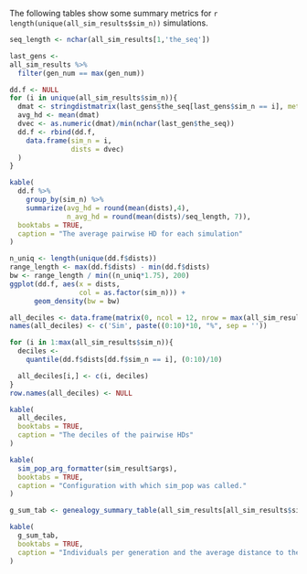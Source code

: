 The following tables show some summary metrics for `r length(unique(all_sim_results$sim_n))` simulations.

```r
seq_length <- nchar(all_sim_results[1,'the_seq'])

last_gens <-
all_sim_results %>%
  filter(gen_num == max(gen_num))

dd.f <- NULL
for (i in unique(all_sim_results$sim_n)){
  dmat <- stringdistmatrix(last_gens$the_seq[last_gens$sim_n == i], method = 'hamming')
  avg_hd <- mean(dmat)
  dvec <- as.numeric(dmat)/min(nchar(last_gen$the_seq))
  dd.f <- rbind(dd.f,
    data.frame(sim_n = i,
               dists = dvec)
  )
}

kable(
  dd.f %>%
    group_by(sim_n) %>%
    summarize(avg_hd = round(mean(dists),4),
              n_avg_hd = round(mean(dists)/seq_length, 7)),
  booktabs = TRUE,
  caption = "The average pairwise HD for each simulation"
)
```

```r
n_uniq <- length(unique(dd.f$dists))
range_length <- max(dd.f$dists) - min(dd.f$dists)
bw <- range_length / min((n_uniq*1.75), 200)
ggplot(dd.f, aes(x = dists, 
                 col = as.factor(sim_n))) + 
      geom_density(bw = bw)
```

```r
all_deciles <- data.frame(matrix(0, ncol = 12, nrow = max(all_sim_results$sim_n)))
names(all_deciles) <- c('Sim', paste((0:10)*10, "%", sep = ''))

for (i in 1:max(all_sim_results$sim_n)){
  deciles <-
    quantile(dd.f$dists[dd.f$sim_n == i], (0:10)/10)

  all_deciles[i,] <- c(i, deciles)
}
row.names(all_deciles) <- NULL

kable(
  all_deciles,
  booktabs = TRUE,
  caption = "The deciles of the pairwise HDs"
)
```

```r
kable(
  sim_pop_arg_formatter(sim_result$args),
  booktabs = TRUE,
  caption = "Configuration with which sim_pop was called."
)
```

```r
g_sum_tab <- genealogy_summary_table(all_sim_results[all_sim_results$sim_n == 1, -1])

kable(
  g_sum_tab,
  booktabs = TRUE,
  caption = "Individuals per generation and the average distance to the original ancestor for the generation in the first simulation only."
)
```

